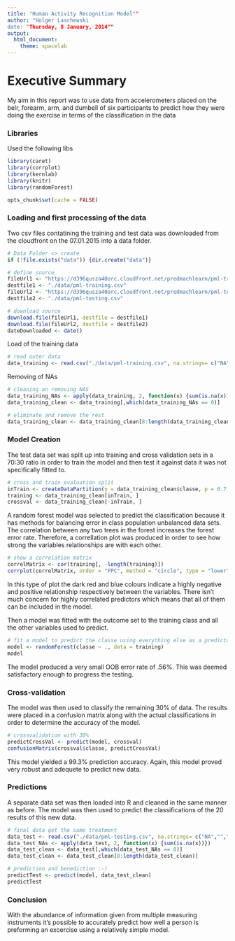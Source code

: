 ```yaml
---
title: "Human Activity Recognition Model""
author: "Holger Laschewski
date: "Thursday, 8 January, 2014""
output:
  html_document:
    theme: spacelab
---
```

# Executive Summary
My aim in  this report was to use data from accelerometers placed on the belr, forearm, arm, and dumbell of six participants to predict how they were doing the exercise in terms of the classification in the data

### Libraries
Used the following libs
```r
library(caret)
library(corrplot)
library(kernlab)
library(knitr)
library(randomForest)
```
```r
opts_chunk$set(cache = FALSE)
```

### Loading and first processing of the data
Two csv files contatining the training and test data was downloaded from the cloudfront on the 07.01.2015 into a data folder.

```r
# Data Folder <> create
if (!file.exists("data")) {dir.create("data")}

# define source
fileUrl1 <- "https://d396qusza40orc.cloudfront.net/predmachlearn/pml-training.csv"
destfile1 <- "./data/pml-training.csv"
fileUrl2 <- "https://d396qusza40orc.cloudfront.net/predmachlearn/pml-testing.csv"
destfile2 <- "./data/pml-testing.csv"

# download source
download.file(fileUrl1, destfile = destfile1)
download.file(fileUrl2, destfile = destfile2)
dateDownloaded <- date()
```

Load of the training data

```r
# read outer data 
data_training <- read.csv("./data/pml-training.csv", na.strings= c("NA",""," "))
```

Removing of NAs

```r
# cleaning an removing NAS
data_training_NAs <- apply(data_training, 2, function(x) {sum(is.na(x))})
data_training_clean <- data_training[,which(data_training_NAs == 0)]

# eliminate and remove the rest
data_training_clean <- data_training_clean[8:length(data_training_clean)]
```

### Model Creation
The test data set was split up into training and cross validation sets in a 70:30 ratio in order to train the model and then test it against data it was not specifically fitted to.

```r
# cross and train evaluation split
inTrain <- createDataPartition(y = data_training_clean$classe, p = 0.7, list = FALSE)
training <- data_training_clean[inTrain, ]
crossval <- data_training_clean[-inTrain, ]
```

A random forest model was selected to predict the classification because it has methods for balancing error in class population unbalanced data sets. The correlation between any two trees in the forest increases the forest error rate. Therefore, a correllation plot was produced in order to see how strong the variables relationships are with each other.

```r
# show a correlation matrix
correlMatrix <- cor(training[, -length(training)])
corrplot(correlMatrix, order = "FPC", method = "circle", type = "lower", tl.cex = 0.8,  tl.col = rgb(0, 0, 0))
```

In this type of plot the dark red and blue colours indicate a highly negative and positive relationship respectively between the variables. There isn't much concern for highly correlated predictors which means that all of them can be included in the model.

Then a model was fitted with the outcome set to the training class and all the other variables used to predict.

```r
# fit a model to predict the classe using everything else as a predictor
model <- randomForest(classe ~ ., data = training)
model
```

The model produced a very small OOB error rate of .56%. This was deemed satisfactory enough to progress the testing.

### Cross-validation
The model was then used to classify the remaining 30% of data. The results were placed in a confusion matrix along with the actual classifications in order to determine the accuracy of the model.

```r
# crossvalidation with 30% 
predictCrossVal <- predict(model, crossval)
confusionMatrix(crossval$classe, predictCrossVal)
```

This model yielded a 99.3% prediction accuracy. Again, this model proved very robust and adequete to predict new data.

### Predictions
A separate data set was then loaded into R and cleaned in the same manner as before. The model was then used to predict the classifications of the 20 results of this new data.

```r
# final data get the same treatment
data_test <- read.csv("./data/pml-testing.csv", na.strings= c("NA",""," "))
data_test_NAs <- apply(data_test, 2, function(x) {sum(is.na(x))})
data_test_clean <- data_test[,which(data_test_NAs == 0)]
data_test_clean <- data_test_clean[8:length(data_test_clean)]

# prediction and benediction :-)
predictTest <- predict(model, data_test_clean)
predictTest
```

### Conclusion
With the abundance of information given from multiple measuring instruments it's possible to accurately predict how well a person is preforming an excercise using a relatively simple model. 